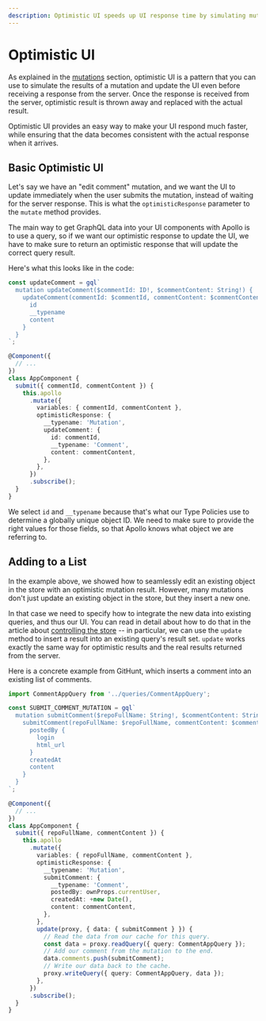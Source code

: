 ```yaml
---
description: Optimistic UI speeds up UI response time by simulating mutations and updating the UI before receiving a response from the server. This code shows how to use optimistic UI with GraphQL and Apollo, including updating an existing object and adding to a list.
---
```


# Optimistic UI

As explained in the [mutations](../data/mutations#optimistic-ui) section, optimistic UI is a pattern
that you can use to simulate the results of a mutation and update the UI even before receiving a
response from the server. Once the response is received from the server, optimistic result is thrown
away and replaced with the actual result.

Optimistic UI provides an easy way to make your UI respond much faster, while ensuring that the data
becomes consistent with the actual response when it arrives.

## Basic Optimistic UI

Let's say we have an "edit comment" mutation, and we want the UI to update immediately when the user
submits the mutation, instead of waiting for the server response. This is what the
`optimisticResponse` parameter to the `mutate` method provides.

The main way to get GraphQL data into your UI components with Apollo is to use a query, so if we
want our optimistic response to update the UI, we have to make sure to return an optimistic response
that will update the correct query result.

Here's what this looks like in the code:

```ts
const updateComment = gql`
  mutation updateComment($commentId: ID!, $commentContent: String!) {
    updateComment(commentId: $commentId, commentContent: $commentContent) {
      id
      __typename
      content
    }
  }
`;

@Component({
  // ...
})
class AppComponent {
  submit({ commentId, commentContent }) {
    this.apollo
      .mutate({
        variables: { commentId, commentContent },
        optimisticResponse: {
          __typename: 'Mutation',
          updateComment: {
            id: commentId,
            __typename: 'Comment',
            content: commentContent,
          },
        },
      })
      .subscribe();
  }
}
```

We select `id` and `__typename` because that's what our Type Policies use to determine a globally
unique object ID. We need to make sure to provide the right values for those fields, so that Apollo
knows what object we are referring to.

## Adding to a List

In the example above, we showed how to seamlessly edit an existing object in the store with an
optimistic mutation result. However, many mutations don't just update an existing object in the
store, but they insert a new one.

In that case we need to specify how to integrate the new data into existing queries, and thus our
UI. You can read in detail about how to do that in the article about
[controlling the store](../caching/interaction) -- in particular, we can use the `update` method to
insert a result into an existing query's result set. `update` works exactly the same way for
optimistic results and the real results returned from the server.

Here is a concrete example from GitHunt, which inserts a comment into an existing list of comments.

```ts
import CommentAppQuery from '../queries/CommentAppQuery';

const SUBMIT_COMMENT_MUTATION = gql`
  mutation submitComment($repoFullName: String!, $commentContent: String!) {
    submitComment(repoFullName: $repoFullName, commentContent: $commentContent) {
      postedBy {
        login
        html_url
      }
      createdAt
      content
    }
  }
`;

@Component({
  // ...
})
class AppComponent {
  submit({ repoFullName, commentContent }) {
    this.apollo
      .mutate({
        variables: { repoFullName, commentContent },
        optimisticResponse: {
          __typename: 'Mutation',
          submitComment: {
            __typename: 'Comment',
            postedBy: ownProps.currentUser,
            createdAt: +new Date(),
            content: commentContent,
          },
        },
        update(proxy, { data: { submitComment } }) {
          // Read the data from our cache for this query.
          const data = proxy.readQuery({ query: CommentAppQuery });
          // Add our comment from the mutation to the end.
          data.comments.push(submitComment);
          // Write our data back to the cache.
          proxy.writeQuery({ query: CommentAppQuery, data });
        },
      })
      .subscribe();
  }
}
```
